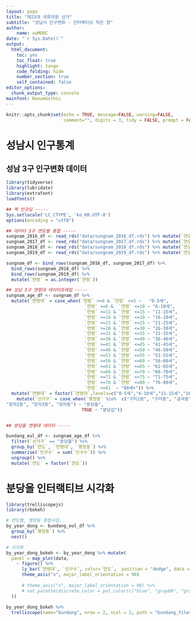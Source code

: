 ```yaml
---
layout: page
title: "제21대 국회의원 선거"
subtitle: "성남시 인구변화 - 인터랙티브 작은 창"
author:
    name: xwMOOC
date: "`r Sys.Date()`"
output:
  html_document: 
    toc: yes
    toc_float: true
    highlight: tango
    code_folding: hide
    number_section: true
    self_contained: false
editor_options: 
  chunk_output_type: console
mainfont: NanumGothic
---
```


```r
knitr::opts_chunk$set(echo = TRUE, message=FALSE, warning=FALSE,
                      comment="", digits = 3, tidy = FALSE, prompt = FALSE, fig.align = 'center')


```

# 성남시 인구통계 {#sungnam-population-EDA-new}

## 성남 3구 인구변화 데이터 {#sungnam-population-EDA-gu-new}

```r
library(tidyverse)
library(lubridate)
library(extrafont)
loadfonts()

## 맥 인코딩 ----- 
Sys.setlocale('LC_CTYPE', 'ko_KR.UTF-8')
options(encoding = "utf8")

## 데이터 3구 연도별 종합 -----
sungnam_2016_df <- read_rds("data/sungnam_2016_df.rds") %>% mutate(`연도` = ymd("2016-03-31") %>% year(.))
sungnam_2017_df <- read_rds("data/sungnam_2017_df.rds") %>% mutate(`연도` = ymd("2017-03-31") %>% year(.))
sungnam_2018_df <- read_rds("data/sungnam_2018_df.rds") %>% mutate(`연도` = ymd("2018-03-31") %>% year(.))
sungnam_2019_df <- read_rds("data/sungnam_2019_df.rds") %>% mutate(`연도` = ymd("2019-02-28") %>% year(.))

sungnam_df <- bind_rows(sungnam_2016_df, sungnam_2017_df) %>% 
  bind_rows(sungnam_2018_df) %>% 
  bind_rows(sungnam_2019_df) %>% 
  mutate(`연령` = as.integer(`연령`))

## 성남 3구 연령대 데이터프레임 -----
sungnam_age_df <- sungnam_df %>% 
  mutate(`연령대` = case_when(`연령` >=0 & `연령` <=5 ~   "0-5세",
                              `연령` >=6 &  `연령` <=10 ~ "6-10세",
                              `연령` >=11 & `연령` <=15 ~ "11-15세",
                              `연령` >=16 & `연령` <=20 ~ "16-20세",
                              `연령` >=21 & `연령` <=25 ~ "21-25세",
                              `연령` >=26 & `연령` <=30 ~ "26-30세",
                              `연령` >=31 & `연령` <=35 ~ "31-35세",
                              `연령` >=36 & `연령` <=40 ~ "36-40세",
                              `연령` >=41 & `연령` <=45 ~ "41-45세",
                              `연령` >=46 & `연령` <=50 ~ "46-50세",
                              `연령` >=51 & `연령` <=55 ~ "51-55세",
                              `연령` >=56 & `연령` <=60 ~ "56-60세",
                              `연령` >=61 & `연령` <=65 ~ "61-65세",
                              `연령` >=66 & `연령` <=70 ~ "66-70세",
                              `연령` >=71 & `연령` <=75 ~ "71-75세",
                              `연령` >=76 & `연령` <=80 ~ "76-80세",
                              `연령` >=81  ~ "80세+")) %>% 
  mutate(`연령대` = factor(`연령대`,levels=c("0-5세","6-10세","11-15세","16-20세","21-25세","26-30세","31-35세","36-40세","41-45세","46-50세","51-55세","56-60세","61-65세","66-70세","71-75세","76-80세","80세+")))  %>% 
    mutate(`선거구` = case_when(`행정동` %in%  c("구미1동", "구미동", "금곡동", "분당동", "수내1동", "수내2동", "수내3동","정자1동", 
"정자2동", "정자3동", "정자동") ~ "분당을",
                             TRUE ~ "분당갑"))


## 분당을 연령대 데이터 -----

bundang_eul_df <- sungnam_age_df %>% 
  filter(`선거구` == "분당을") %>% 
  group_by(`연도`, `연령대`, `행정동`) %>% 
  summarise(`인구수` = sum(`인구수`)) %>% 
  ungroup() %>% 
  mutate(`연도` = factor(`연도`))
```


# 분당을 인터랙티브 시각화 {#sungnam-trelliscope}

``` r
library(trelliscopejs)
library(rbokeh)

# 연도별, 행정동 중첩시킴.
by_year_dong <- bundang_eul_df %>%
  group_by(`행정동`) %>%
  nest()

# 시각화
by_year_dong_bokeh <- by_year_dong %>% mutate(
  panel = map_plot(data,
    ~ figure() %>% 
      ly_bar(`연령대`, `인구수`, color=`연도`,  position = "dodge", data = .x, hover = TRUE) %>% 
      theme_axis("x", major_label_orientation = 90)
    
      # theme_axis("x", major_label_orientation = 90) %>% 
      # set_palette(discrete_color = pal_color(c("blue", "gray60", "gray50", "red")))
  )) 
  
by_year_dong_bokeh %>%  
  trelliscope(name="bundang", nrow = 2, ncol = 2, path = "bundang_files")
```
